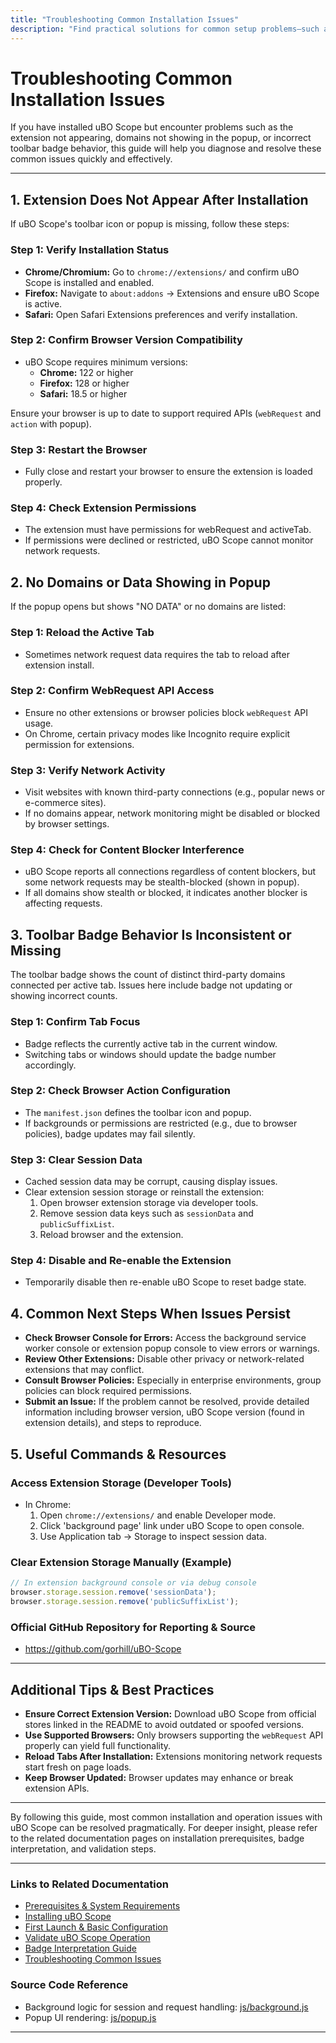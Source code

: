 ```yaml
---
title: "Troubleshooting Common Installation Issues"
description: "Find practical solutions for common setup problems—such as the extension not appearing, no domains showing, or badge behavior inconsistencies. Each fix is described clearly, with actionable next steps and links back to the relevant extension logic or support resources."
---
```


# Troubleshooting Common Installation Issues

If you have installed uBO Scope but encounter problems such as the extension not appearing, domains not showing in the popup, or incorrect toolbar badge behavior, this guide will help you diagnose and resolve these common issues quickly and effectively.

---

## 1. Extension Does Not Appear After Installation

If uBO Scope's toolbar icon or popup is missing, follow these steps:

### Step 1: Verify Installation Status
- **Chrome/Chromium:** Go to `chrome://extensions/` and confirm uBO Scope is installed and enabled.
- **Firefox:** Navigate to `about:addons` → Extensions and ensure uBO Scope is active.
- **Safari:** Open Safari Extensions preferences and verify installation.

### Step 2: Confirm Browser Version Compatibility
- uBO Scope requires minimum versions:
  - **Chrome:** 122 or higher
  - **Firefox:** 128 or higher
  - **Safari:** 18.5 or higher

Ensure your browser is up to date to support required APIs (`webRequest` and `action` with popup).

### Step 3: Restart the Browser
- Fully close and restart your browser to ensure the extension is loaded properly.

### Step 4: Check Extension Permissions
- The extension must have permissions for webRequest and activeTab.
- If permissions were declined or restricted, uBO Scope cannot monitor network requests.

## 2. No Domains or Data Showing in Popup

If the popup opens but shows "NO DATA" or no domains are listed:

### Step 1: Reload the Active Tab
- Sometimes network request data requires the tab to reload after extension install.

### Step 2: Confirm WebRequest API Access
- Ensure no other extensions or browser policies block `webRequest` API usage.
- On Chrome, certain privacy modes like Incognito require explicit permission for extensions.

### Step 3: Verify Network Activity
- Visit websites with known third-party connections (e.g., popular news or e-commerce sites).
- If no domains appear, network monitoring might be disabled or blocked by browser settings.

### Step 4: Check for Content Blocker Interference
- uBO Scope reports all connections regardless of content blockers, but some network requests may be stealth-blocked (shown in popup).
- If all domains show stealth or blocked, it indicates another blocker is affecting requests.

## 3. Toolbar Badge Behavior Is Inconsistent or Missing

The toolbar badge shows the count of distinct third-party domains connected per active tab. Issues here include badge not updating or showing incorrect counts.

### Step 1: Confirm Tab Focus
- Badge reflects the currently active tab in the current window.
- Switching tabs or windows should update the badge number accordingly.

### Step 2: Check Browser Action Configuration
- The `manifest.json` defines the toolbar icon and popup.
- If backgrounds or permissions are restricted (e.g., due to browser policies), badge updates may fail silently.

### Step 3: Clear Session Data
- Cached session data may be corrupt, causing display issues.
- Clear extension session storage or reinstall the extension:
  1. Open browser extension storage via developer tools.
  2. Remove session data keys such as `sessionData` and `publicSuffixList`.
  3. Reload browser and the extension.

### Step 4: Disable and Re-enable the Extension
- Temporarily disable then re-enable uBO Scope to reset badge state.

## 4. Common Next Steps When Issues Persist

- **Check Browser Console for Errors:** Access the background service worker console or extension popup console to view errors or warnings.
- **Review Other Extensions:** Disable other privacy or network-related extensions that may conflict.
- **Consult Browser Policies:** Especially in enterprise environments, group policies can block required permissions.
- **Submit an Issue:** If the problem cannot be resolved, provide detailed information including browser version, uBO Scope version (found in extension details), and steps to reproduce.

## 5. Useful Commands & Resources

### Access Extension Storage (Developer Tools)
- In Chrome:
  1. Open `chrome://extensions/` and enable Developer mode.
  2. Click 'background page' link under uBO Scope to open console.
  3. Use Application tab → Storage to inspect session data.

### Clear Extension Storage Manually (Example)
```javascript
// In extension background console or via debug console
browser.storage.session.remove('sessionData');
browser.storage.session.remove('publicSuffixList');
```

### Official GitHub Repository for Reporting & Source
- <https://github.com/gorhill/uBO-Scope>

---

## Additional Tips & Best Practices

- **Ensure Correct Extension Version:** Download uBO Scope from official stores linked in the README to avoid outdated or spoofed versions.
- **Use Supported Browsers:** Only browsers supporting the `webRequest` API properly can yield full functionality.
- **Reload Tabs After Installation:** Extensions monitoring network requests start fresh on page loads.
- **Keep Browser Updated:** Browser updates may enhance or break extension APIs.

---

By following this guide, most common installation and operation issues with uBO Scope can be resolved pragmatically. For deeper insight, please refer to the related documentation pages on installation prerequisites, badge interpretation, and validation steps.


---

### Links to Related Documentation
- [Prerequisites & System Requirements](/getting-started/installation-basics/prerequisites-system-requirements)
- [Installing uBO Scope](/getting-started/installation-basics/extension-installation)
- [First Launch & Basic Configuration](/getting-started/installation-basics/initial-configuration)
- [Validate uBO Scope Operation](/getting-started/validation-troubleshooting/validation-steps)
- [Badge Interpretation Guide](/guides/main-workflows/interpreting-badge)
- [Troubleshooting Common Issues](/getting-started/validation-troubleshooting/troubleshooting-common-issues)

### Source Code Reference
- Background logic for session and request handling: [js/background.js](https://github.com/gorhill/uBO-Scope/blob/main/js/background.js)
- Popup UI rendering: [js/popup.js](https://github.com/gorhill/uBO-Scope/blob/main/js/popup.js)

---